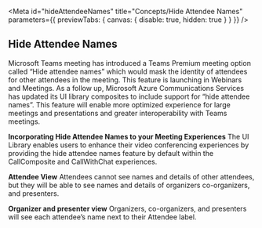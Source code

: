 
<Meta
  id="hideAttendeeNames"
  title="Concepts/Hide Attendee Names"
  parameters={{ previewTabs: { canvas: { disable: true, hidden: true } } }}
/>

## Hide Attendee Names

Microsoft Teams meeting has introduced a Teams Premium meeting option called “Hide attendee names” which would mask the identity of attendees for other attendees in the meeting.
This feature is launching in Webinars and Meetings.
As a follow up, Microsoft Azure Communications Services has updated its UI library composites to include support for “hide attendee names”.
This feature will enable more optimized experience for large meetings and presentations and greater interoperability with Teams meetings.

**Incorporating Hide Attendee Names to your Meeting Experiences**
The UI Library enables users to enhance their video conferencing experiences by providing the hide attendee names feature by default within the CallComposite and CallWithChat experiences.

**Attendee View**
Attendees cannot see names and details of other attendees, but they will be able to see names and details of organizers co-organizers, and presenters.

**Organizer and presenter view**
Organizers, co-organizers, and presenters will see each attendee’s name next to their Attendee label.
